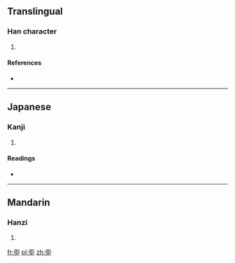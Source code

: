 ==Translingual==

===Han character===
{{Han char|rn=57|rad=弓|as=05|sn=8|four=|canj=弓尸尸 (NSS)|ids=⿰[[弓]][[巨]]}}

# {{defn|Han|sort=弓05}}

====References====
* {{Han ref|kx=0357.220|dkj=09745|dj=0674.040|hdz=20992.020|uh=5F21|ud=24353}}

----

==Japanese==

===Kanji===
{{ja-kanji|grade=|rs=弓05}}

# {{defn|lang=ja|sort=弓05}}

====Readings====
* {{ja-readings|on=[[くつ]] (kutsu), [[ぐち]] (guchi), [[ちょう]] (chō)|kun=[[つよくいさましい]] (tsuyokuisamashii)}}

----

==Mandarin==

===Hanzi===
{{cmn-hanzi|pin=[[jué]] ([[jue2]]), [[zhàng]] ([[zhang4]])|wg=chüeh<sup>2</sup>, chang<sup>4</sup>}}

# {{defn|lang=cmn|sort=弓05}}

[[fr:弡]]
[[pl:弡]]
[[zh:弡]]